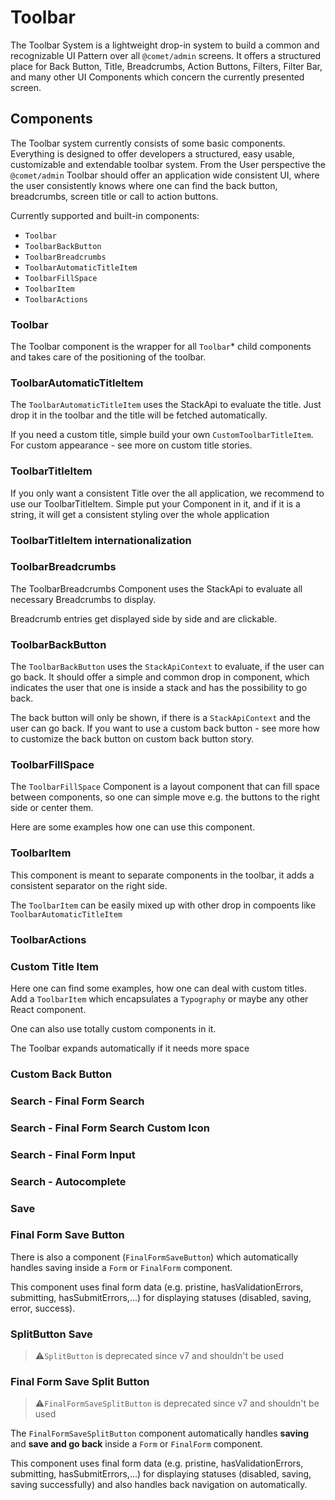 
<Meta title="Docs/Components/Toolbar" />

# Toolbar

The Toolbar System is a lightweight drop-in system to build a common and recognizable UI Pattern over all `@comet/admin` screens. It offers a structured place for Back Button, Title, Breadcrumbs, Action Buttons, Filters, Filter Bar, and many other UI Components which concern the currently presented screen.

## Components

The Toolbar system currently consists of some basic components. Everything is designed to offer developers a structured, easy usable, customizable and extendable toolbar system. From the User perspective the `@comet/admin` Toolbar should offer an application wide consistent UI, where the user consistently knows where one can find the back button, breadcrumbs, screen title or call to action buttons.

Currently supported and built-in components:

-   `Toolbar`
-   `ToolbarBackButton`
-   `ToolbarBreadcrumbs`
-   `ToolbarAutomaticTitleItem`
-   `ToolbarFillSpace`
-   `ToolbarItem`
-   `ToolbarActions`

### Toolbar

The Toolbar component is the wrapper for all `Toolbar`\* child components and takes care of the positioning of the toolbar.

### ToolbarAutomaticTitleItem

The `ToolbarAutomaticTitleItem` uses the StackApi to evaluate the title. Just drop it in the toolbar and the title will be fetched automatically.

If you need a custom title, simple build your own `CustomToolbarTitleItem`. For custom appearance - see more on custom title stories.

<Canvas>
    <Story id="stories-components-toolbar-automatic-title-item--automatic-title-item" />
</Canvas>

### ToolbarTitleItem

If you only want a consistent Title over the all application, we recommend to use our ToolbarTitleItem. Simple put your Component in it, and if it is a string, it will get a consistent styling over the whole application

<Canvas>
    <Story id="stories-components-toolbar-title-item--title-item" />
</Canvas>

### ToolbarTitleItem internationalization

<Canvas>
    <Story id="stories-components-toolbar-localized-title-item--localized-title-item" />
</Canvas>

### ToolbarBreadcrumbs

The ToolbarBreadcrumbs Component uses the StackApi to evaluate all necessary Breadcrumbs to display.

Breadcrumb entries get displayed side by side and are clickable.

<Canvas>
    <Story id="stories-components-toolbar-breadcrumbs--breadcrumbs" />
</Canvas>

### ToolbarBackButton

The `ToolbarBackButton` uses the `StackApiContext` to evaluate, if the user can go back. It should offer a simple and common drop in component, which indicates the user that one is inside a stack and has the possibility to go back.

The back button will only be shown, if there is a `StackApiContext` and the user can go back. If you want to use a custom back button - see more how to customize the back button on custom back button story.

<Canvas>
    <Story id="stories-components-toolbar-back-button--back-button" />
</Canvas>

### ToolbarFillSpace

The `ToolbarFillSpace` Component is a layout component that can fill space between components, so one can simple move e.g. the buttons to the right side or center them.

Here are some examples how one can use this component.

<Canvas>
    <Story id="stories-components-toolbar-fill-space--fill-space-left" />
</Canvas>

<Canvas>
    <Story id="stories-components-toolbar-fill-space--fill-space-right" />
</Canvas>

<Canvas>
    <Story id="stories-components-toolbar-fill-space--fill-space-middle" />
</Canvas>

<Canvas>
    <Story id="stories-components-toolbar-fill-space--fill-space-middle-2" />
</Canvas>

### ToolbarItem

This component is meant to separate components in the toolbar, it adds a consistent separator on the right side.

<Canvas>
    <Story id="stories-components-toolbar-toolbar-item--toolbar-item" />
</Canvas>

The `ToolbarItem` can be easily mixed up with other drop in compoents like `ToolbarAutomaticTitleItem`

<Canvas>
    <Story id="stories-components-toolbar-toolbar-item--toolbar-item-mixing-with-other-components" />
</Canvas>

### ToolbarActions

<Canvas>
    <Story id="stories-components-toolbar-toolbar-actions--toolbar-actions-one-action" />
</Canvas>

<Canvas>
    <Story id="stories-components-toolbar-toolbar-actions--toolbar-actions-two-actions" />
</Canvas>

### Custom Title Item

Here one can find some examples, how one can deal with custom titles. Add a `ToolbarItem` which encapsulates a `Typography` or maybe any other React component.

<Canvas>
    <Story id="stories-components-toolbar-custom-title--custom-title-h1" />
</Canvas>

<Canvas>
    <Story id="stories-components-toolbar-custom-title--custom-title-h2" />
</Canvas>

One can also use totally custom components in it.

<Canvas>
    <Story id="stories-components-toolbar-custom-title--custom-title-h3" />
</Canvas>

The Toolbar expands automatically if it needs more space

<Canvas>
    <Story id="stories-components-toolbar-custom-title--custom-title-h4" />
</Canvas>

### Custom Back Button

<Canvas>
    <Story id="stories-components-toolbar-custom-back-button--custom-back-button" />
</Canvas>

### Search - Final Form Search

<Canvas>
    <Story id="stories-components-toolbar-search-final-form--search-final-form" />
</Canvas>

### Search - Final Form Search Custom Icon

<Canvas>
    <Story id="stories-components-toolbar-search-final-form--search-final-form-custom-icon" />
</Canvas>

### Search - Final Form Input

<Canvas>
    <Story id="stories-components-toolbar-search-final-form--search-final-form-input" />
</Canvas>

### Search - Autocomplete

<Canvas>
    <Story id="stories-components-toolbar-search-autocomplete--search-autocomplete" />
</Canvas>

### Save

<Canvas>
    <Story id="stories-components-toolbar-save-button--save" />
</Canvas>

### Final Form Save Button

There is also a component (`FinalFormSaveButton`) which automatically handles saving inside a `Form` or `FinalForm` component.

This component uses final form data (e.g. pristine, hasValidationErrors, submitting, hasSubmitErrors,...) for displaying statuses (disabled, saving, error, success).

<Canvas>
    <Story id="stories-components-toolbar-final-form-save-button--final-form-save-button" />
</Canvas>

### SplitButton Save

> ⚠️`SplitButton` is deprecated since v7 and shouldn't be used


<Canvas>
    <Story id="stories-components-toolbar-save-split-button--save-split-button" />
</Canvas>

### Final Form Save Split Button

> ⚠️`FinalFormSaveSplitButton` is deprecated since v7 and shouldn't be used

The `FinalFormSaveSplitButton` component automatically handles **saving** and **save and go back** inside a `Form` or `FinalForm` component.

This component uses final form data (e.g. pristine, hasValidationErrors, submitting, hasSubmitErrors,...) for displaying statuses (disabled, saving, saving successfully) and also handles back navigation on automatically.

<Canvas>
    <Story id="stories-components-toolbar-final-form-save-split-button--final-form-save-split-button" />
</Canvas>
